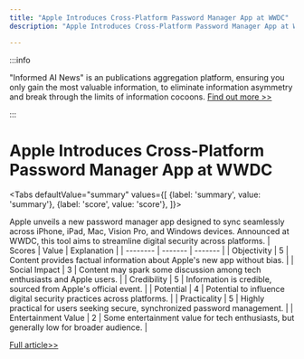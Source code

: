 ```yaml
---
title: "Apple Introduces Cross-Platform Password Manager App at WWDC"
description: "Apple Introduces Cross-Platform Password Manager App at WWDC"

---
```



:::info

"Informed AI News" is an publications aggregation platform, ensuring you only gain the most valuable information, to eliminate information asymmetry and break through the limits of information cocoons.  [Find out more >>](/docs/guides)

:::

# Apple Introduces Cross-Platform Password Manager App at WWDC


<Tabs
	defaultValue="summary"
	values={[
	{label: 'summary', value: 'summary'},
	{label: 'score', value: 'score'},
]}>
<TabItem value="summary">


Apple unveils a new password manager app designed to sync seamlessly across iPhone, iPad, Mac, Vision Pro, and Windows devices. Announced at WWDC, this tool aims to streamline digital security across platforms.
</TabItem>
<TabItem value="score">
	| Scores     | Value   | Explanation |
	| -------- | ------- | ------- |
	| Objectivity  | 5    | Content provides factual information about Apple's new app without bias.    |
	| Social Impact | 3     | Content may spark some discussion among tech enthusiasts and Apple users.    |
	| Credibility    | 5    | Information is credible, sourced from Apple's official event.    |
	| Potential    | 4    | Potential to influence digital security practices across platforms.    |
	| Practicality    | 5    | Highly practical for users seeking secure, synchronized password management.    |
	| Entertainment Value    | 2    | Some entertainment value for tech enthusiasts, but generally low for broader audience.    |
</TabItem>
</Tabs>

[Full article>>](https://www.cnet.com/tech/services-and-software/apple-new-password-manager-app-will-sync-across-devices-and-platforms/#ftag=CAD590a51e)
